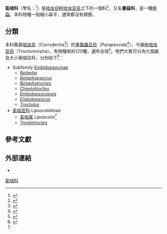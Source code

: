{{Automatic taxobox
 | fossil_range = {{fossil_range | 100 | 0 | refs=<ref>{{cite journal |url=https://royalsocietypublishing.org/doi/10.1098/rsbl.2005.3337 |last1=Grimaldi |first1=D. A. |last2=Engel |first2=M. S. |lastauthoramp=yes |year=2006 |title=Fossil Liposcelididae and the lice ages (Insecta: Psocodea) |journal=''[[Proc._R._Soc._B|Proc. R. Soc. B]]'' |volume=273 |pages=625–633 |doi=10.1098/rspb.2005.3337 |language=en }}{{Dead link|date=2020年2月 |bot=InternetArchiveBot |fix-attempted=yes }}</ref> }}
 | image = Liposcelis.jpg
 | taxon = Liposcelididae
 | subdivision_ranks = [[亞科|亞科]]
 | subdivision = 
*[[Embidopsocinae|Embidopsocinae]]
*[[虱啮亚科|虱啮亚科]] Liposcelidinae
}}

'''虱啮科'''（學名：{{lang|la|Liposcelididae}}<ref name="COL">{{cite COL |year=2011 |taxon=liposcelis }}</ref>）是[[啮虫总目|啮虫目]][[粉啮虫亚目|粉啮虫亚目]]之下的一個科<ref name=cqvip>{{cite journal |url=http://www.cqvip.com/QK/90158X/200603/22624305.html |title=中国虱啮属昆虫两新种记述（啮目，虱啮科） |journal=《[[动物分类学报|动物分类学报]]》 |volume=2006年 |issue=第3期 |author1=王梓英 |author2=王进军 |author3=Charles Lienhard |language=zh-hans |access-date=2015-01-09 |archive-date=2015-12-27 |archive-url=https://web.archive.org/web/20151227090717/http://www.cqvip.com/QK/90158X/200603/22624305.html |dead-url=no }}</ref>，又名'''書蝨科'''，是一種[[樹蝨|樹蝨]]。本科物種一般細小扁平，通常都沒有翅膀。

==分類==
本科舊屬[[啮虫目|啮虫目]]（Corrodentia<ref name=ztflh_16416>{{ztflh |id=16416 |title=啮虫目}}</ref>）的[[準齧蟲亞目|準齧蟲亞目]]（Parapsocida<ref name=ztflh_16417>{{ztflh |id=16417 |title=准啮虫亚目}}</ref>），今屬[[粉啮虫亚目|粉啮虫亚目]]（Troctomorpha）。有物種有約120種，遍布全球<ref name="Zootaxa_1766">{{cite journal |url={{Zootaxa|2008|1766|53|68}} |journal=[[Zootaxa|Zootaxa]]|issue=1766 |pages=53–68 |date= 2008-05-09 |title=New species and records of ''Liposcelis'' Motschulsky (Psocoptera: Liposcelididae) from Hawaii with first description of the male of ''Liposcelis bostrychophila'' Badonnel|first=Edward L.|last=Mockford|first2=Paul D. |last2=Krushelnycky |language=en }}</ref>。牠們大致可分為九個屬及大小兩個亞科，分別如下<ref>{{cite journal|last1=Lienhard|first1= C. |authorlink1=Charles Lienhard |last2= Smithers|first2=C. N.|year= 2002|title= Psocoptera (Insecta): World Catalogue and Bibliography|journal= [[Instrumenta_Biodiversitatis|Instrumenta Biodiversitatis]] |volume= 5|publisher=[[瑞士自然歴史博物館|Muséum d'histoire naturelle]] |location=[[日內瓦|Geneva]] ([[瑞士|瑞士]]) |language=en }}</ref>：
*Subfamily [[Embidopsocinae|Embidopsocinae]]
** ''[[Belapha|Belapha]]''
** ''[[Belaphopsocus|Belaphopsocus]]''
** ''[[Belaphotroctes|Belaphotroctes]]''
** ''[[Chaetotroctes|Chaetotroctes]]''
** ''[[Embidopsocopsis|Embidopsocopsis]]''
** ''[[Embidopsocus|Embidopsocus]]''
** ''[[Troctulus|Troctulus]]''
*[[虱啮亚科|虱啮亚科]] Liposcelidinae
** [[虱啮属|虱啮属]] ''Liposcelis''<ref name="Zootaxa_1766" />
** ''[[Troglotroctes|Troglotroctes]]''

==參考文獻==
{{reflist}}

==外部連結==
{{commonscat|Liposcelididae}}
*{{wikispecies-inline|Liposcelididae}}
{{Taxonbar}}
[[Category:虱啮科|]]